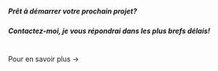 
##### Prêt à démarrer votre prochain projet?
##### <Link to="https://twitter.com/CherOliv">Contactez-moi</Link>, je vous répondrai dans les plus brefs délais!

<br />
<Link to="/">Pour en savoir plus &rarr;</Link>